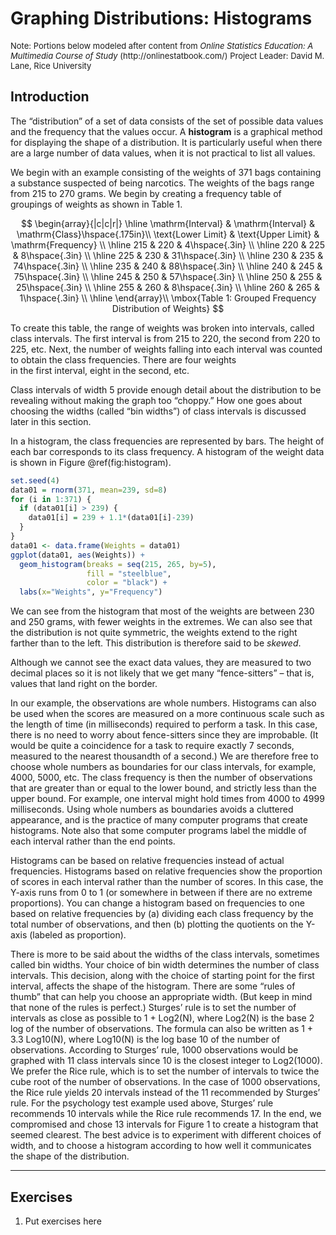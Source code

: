 # Graphing Distributions: Histograms

 <font size="2"> Note: Portions below modeled after content from
 *Online Statistics Education: A Multimedia Course of Study* 
 (http://onlinestatbook.com/) Project Leader: David M. Lane, Rice University </font>
 
## Introduction

The "distribution" of a set of data consists of the set of possible data values and the
frequency that the values occur.
A **histogram** is a graphical method for displaying the shape of a distribution. 
It is particularly useful when there are a large number of data values, when
it is not practical to list all values. 

We begin with an example consisting of the weights of 371 bags containing a
substance suspected of being narcotics.  The weights of the bags range from
215 to 270 grams.  We begin by creating a frequency table of groupings of weights
as shown in Table 1.

$$
\begin{array}{|c|c|r|} \hline
\mathrm{Interval} & \mathrm{Interval} & \mathrm{Class}\hspace{.175in}\\
\text{Lower Limit} & \text{Upper Limit} & \mathrm{Frequency} \\ \hline
215 & 220 & 4\hspace{.3in} \\  \hline
220 & 225  & 8\hspace{.3in} \\  \hline
225 & 230 & 31\hspace{.3in} \\  \hline
230 & 235 & 74\hspace{.3in} \\  \hline
235 & 240 & 88\hspace{.3in} \\  \hline
240 & 245 & 75\hspace{.3in} \\  \hline
245 & 250 & 57\hspace{.3in} \\  \hline
250 & 255 & 25\hspace{.3in} \\  \hline
255 & 260 & 8\hspace{.3in} \\  \hline
260 & 265 & 1\hspace{.3in} \\  \hline
\end{array}\\
\mbox{Table 1: Grouped Frequency Distribution of Weights}
$$

To create this table, the range of weights was broken into intervals, called class intervals. 
The first interval is from 215 to 220, the second from 220 to 225, etc. Next, the number of weights
falling into each interval was counted to obtain the class frequencies. There are four weights  
in the first interval, eight in the second, etc.

Class intervals of width 5 provide enough detail about the distribution to be revealing without 
making the graph too "choppy." How one goes about choosing the widths (called "bin widths") of 
class intervals is discussed later in this section. 

In a histogram, the class frequencies are represented by bars. The height of each bar corresponds 
to its class frequency. A histogram of the weight data is shown in Figure \@ref(fig:histogram).

```r
set.seed(4)
data01 = rnorm(371, mean=239, sd=8)
for (i in 1:371) {
  if (data01[i] > 239) {
    data01[i] = 239 + 1.1*(data01[i]-239)
  }
}
data01 <- data.frame(Weights = data01)
ggplot(data01, aes(Weights)) + 
  geom_histogram(breaks = seq(215, 265, by=5),
                 fill = "steelblue",
                 color = "black") + 
  labs(x="Weights", y="Frequency")
```

We can see from the histogram that most of the weights are between 230 and 250 grams,
with fewer weights in the extremes.  We can also see that the distribution is not 
quite symmetric, the weights extend to the right farther than to the left.  This
distribution is therefore said to be *skewed*.

Although we cannot see the exact data values, they are measured to two decimal 
places so it is not likely that we get many "fence-sitters" -- that is, values
that land right on the border.

In our example, the observations are whole numbers. Histograms can also be used when the scores are measured on a more continuous scale such as the length of time (in milliseconds) required to perform a task. In this case, there is no need to worry about fence-sitters since they are improbable. (It would be quite a coincidence for a task to require exactly 7 seconds, measured to the nearest thousandth of a second.) We are therefore free to choose whole numbers as boundaries for our class intervals, for example, 4000, 5000, etc. The class frequency is then the number of observations that are greater than or equal to the lower bound, and strictly less than the upper bound. For example, one interval might hold times from 4000 to 4999 milliseconds. Using whole numbers as boundaries avoids a cluttered appearance, and is the practice of many computer programs that create histograms. Note also that some computer programs label the middle of each interval rather than the end points.

Histograms can be based on relative frequencies instead of actual frequencies. Histograms based on relative frequencies show the proportion of scores in each interval rather than the number of scores. In this case, the Y-axis runs from 0 to 1 (or somewhere in between if there are no extreme proportions). You can change a histogram based on frequencies to one based on relative frequencies by (a) dividing each class frequency by the total number of observations, and then (b) plotting the quotients on the Y-axis (labeled as proportion).

There is more to be said about the widths of the class intervals, sometimes called bin widths. Your choice of bin width determines the number of class intervals. This decision, along with the choice of starting point for the first interval, affects the shape of the histogram. There are some "rules of thumb" that can help you choose an appropriate width. (But keep in mind that none of the rules is perfect.) Sturges' rule is to set the number of intervals as close as possible to 1 + Log2(N), where Log2(N) is the base 2 log of the number of observations. The formula can also be written as 1 + 3.3 Log10(N), where Log10(N) is the log base 10 of the number of observations. According to Sturges' rule, 1000 observations would be graphed with 11 class intervals since 10 is the closest integer to Log2(1000). We prefer the Rice rule, which is to set the number of intervals to twice the cube root of the number of observations. In the case of 1000 observations, the Rice rule yields 20 intervals instead of the 11 recommended by Sturges' rule. For the psychology test example used above, Sturges' rule recommends 10 intervals while the Rice rule recommends 17. In the end, we compromised and chose 13 intervals for Figure 1 to create a histogram that seemed clearest. The best advice is to experiment with different choices of width, and to choose a histogram according to how well it communicates the shape of the distribution.

---

## Exercises

1. $\text{Put exercises here}$
